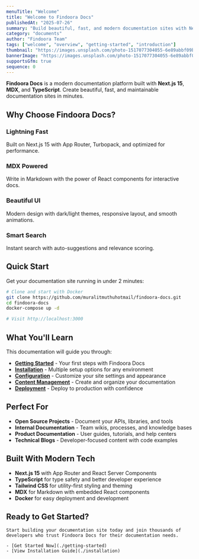 ```yaml
---
menuTitle: "Welcome"
title: "Welcome to Findoora Docs"
publishedAt: "2025-07-26"
summary: "Build beautiful, fast, and modern documentation sites with Next.js 15, MDX, and TypeScript. Get started in minutes."
category: "documents"
author: "Findoora Team"
tags: ["welcome", "overview", "getting-started", "introduction"]
thumbnail: "https://images.unsplash.com/photo-1517077304055-6e89abbf09b0?w=800&h=600&fit=crop"
bannerImage: "https://images.unsplash.com/photo-1517077304055-6e89abbf09b0?w=1200&h=400&fit=crop"
supportsGfm: true
sequence: 0
---
```


**Findoora Docs** is a modern documentation platform built with **Next.js 15**, **MDX**, and **TypeScript**. Create beautiful, fast, and maintainable documentation sites in minutes.

## Why Choose Findoora Docs?

<div className="grid grid-cols-1 md:grid-cols-2 gap-6 my-8">
  <div className="p-6 border rounded-lg">
    <h3 className="text-lg font-semibold mb-2">Lightning Fast</h3>
    <p className="text-muted-foreground">
      Built on Next.js 15 with App Router, Turbopack, and optimized for
      performance.
    </p>
  </div>

<div className="p-6 border rounded-lg">
  <h3 className="text-lg font-semibold mb-2">MDX Powered</h3>
  <p className="text-muted-foreground">
    Write in Markdown with the power of React components for interactive docs.
  </p>
</div>

<div className="p-6 border rounded-lg">
  <h3 className="text-lg font-semibold mb-2">Beautiful UI</h3>
  <p className="text-muted-foreground">
    Modern design with dark/light themes, responsive layout, and smooth
    animations.
  </p>
</div>

  <div className="p-6 border rounded-lg">
    <h3 className="text-lg font-semibold mb-2">Smart Search</h3>
    <p className="text-muted-foreground">
      Instant search with auto-suggestions and relevance scoring.
    </p>
  </div>
</div>

## Quick Start

Get your documentation site running in under 2 minutes:

```bash
# Clone and start with Docker
git clone https://github.com/muralitmuthuhotmail/findoora-docs.git
cd findoora-docs
docker-compose up -d

# Visit http://localhost:3000
```

## What You'll Learn

This documentation will guide you through:

- **[Getting Started](./getting-started)** - Your first steps with Findoora Docs
- **[Installation](./installation)** - Multiple setup options for any environment
- **[Configuration](./configuration)** - Customize your site settings and appearance
- **[Content Management](./content-management)** - Create and organize your documentation
- **[Deployment](./deployment)** - Deploy to production with confidence

## Perfect For

- **Open Source Projects** - Document your APIs, libraries, and tools
- **Internal Documentation** - Team wikis, processes, and knowledge bases
- **Product Documentation** - User guides, tutorials, and help centers
- **Technical Blogs** - Developer-focused content with code examples

## Built With Modern Tech

- **Next.js 15** with App Router and React Server Components
- **TypeScript** for type safety and better developer experience
- **Tailwind CSS** for utility-first styling and theming
- **MDX** for Markdown with embedded React components
- **Docker** for easy deployment and development

## Ready to Get Started?

    Start building your documentation site today and join thousands of developers who trust Findoora Docs for their documentation needs.

    - [Get Started Now](./getting-started)
    - [View Installation Guide](./installation)
